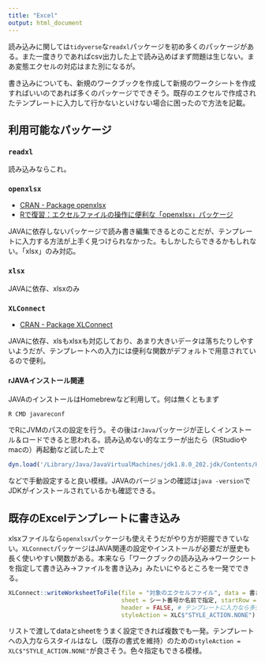 ```yaml
---
title: "Excel"
output: html_document
---
```


読み込みに関しては`tidyverse`な`readxl`パッケージを初め多くのパッケージがある。また一度きりであればcsv出力した上で読み込めばまず問題は生じない。まあ変態エクセルの対応はまた別になるが。

書き込みについても、新規のワークブックを作成して新規のワークシートを作成すればいいのであれば多くのパッケージでできそう。既存のエクセルで作成されたテンプレートに入力して行かないといけない場合に困ったので方法を記載。

## 利用可能なパッケージ

### `readxl`

読み込みならこれ。

### `openxlsx`

- [CRAN - Package openxlsx](https://cran.r-project.org/web/packages/openxlsx/index.html)
- [Rで復習：エクセルファイルの操作に便利な「openxlsx」パッケージ](https://www.karada-good.net/analyticsr/r-535)


JAVAに依存しないパッケージで読み書き編集できるとのことだが、テンプレートに入力する方法が上手く見つけられなかった。もしかしたらできるかもしれない。「xlsx」のみ対応。

### `xlsx`

JAVAに依存、xlsxのみ

### `XLConnect`

- [CRAN - Package XLConnect](https://cran.r-project.org/web/packages/XLConnect/index.html)

JAVAに依存、xlsもxlsxも対応しており、あまり大きいデータは落ちたりしやすいようだが、テンプレートへの入力には便利な関数がデフォルトで用意されているので便利。

#### rJAVAインストール関連

JAVAのインストールはHomebrewなど利用して。何は無くともまず

```
R CMD javareconf
```

でRにJVMのパスの設定を行う。その後は`rJava`パッケージが正しくインストール＆ロードできると思われる。読み込めない的なエラーが出たら（RStudioやmacの）再起動など試した上で

```r
dyn.load('/Library/Java/JavaVirtualMachines/jdk1.8.0_202.jdk/Contents/Home/jre/lib/server/libjvm.dylib')
```

などで手動設定すると良い模様。JAVAのバージョンの確認は`java -version`でJDKがインストールされているかも確認できる。

## 既存のExcelテンプレートに書き込み

xlsxファイルなら`openxlsx`パッケージも使えそうだがやり方が把握できていない。`XLConnect`パッケージはJAVA関連の設定やインストールが必要だが歴史も長く使いやすい関数がある。本来なら「ワークブックの読み込み→ワークシートを指定して書き込み→ファイルを書き込み」みたいにやるところを一発でできる。

```r
XLConnect::writeWorksheetToFile(file = "対象のエクセルファイル", data = 書き込みたいデータオブジェクト,
                                sheet = シート番号か名前で指定, startRow = 開始行, startCol = 開始列,
                                header = FALSE, # テンプレートに入力なら多分いらない
                                styleAction = XLC$"STYLE_ACTION.NONE") # これでスタイルを元のままで貼り付けできる
```

リストで渡してdataとsheetをうまく設定できれば複数でも一発。テンプレートへの入力ならスタイルはなし（既存の書式を維持）のための`styleAction = XLC$"STYLE_ACTION.NONE"`が良さそう。色々指定もできる模様。
